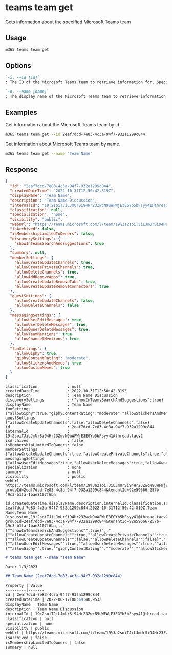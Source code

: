 
# teams team get

Gets information about the specified Microsoft Teams team

## Usage

```sh
m365 teams team get
```

## Options

```md definition-list
`-i, --id [id]`
: The ID of the Microsoft Teams team to retrieve information for. Specify either `id` or `name` but not both.

`-n, --name [name]`
: The display name of the Microsoft Teams team to retrieve information for. Specify either `id` or `name` but not both.
```

<Global />

## Examples

Get information about the Microsoft Teams team by id.

```sh
m365 teams team get --id 2eaf7dcd-7e83-4c3a-94f7-932a1299c844
```

Get information about Microsoft Teams team by name.

```sh
m365 teams team get --name "Team Name"
```

## Response

<Tabs>
  <TabItem value="JSON">

  ``` json
  {
    "id": "2eaf7dcd-7e83-4c3a-94f7-932a1299c844",
    "createdDateTime": "2022-10-31T12:50:42.819Z",
    "displayName": "Team Name",
    "description": "Team Name Discussion",
    "internalId": "19:2soiTJiLJmUrSi94Hr23ZwcN9uWFWjE3EGYb5bFsyy41@thread.tacv2",
    "classification": null,
    "specialization": "none",
    "visibility": "public",
    "webUrl": "https://teams.microsoft.com/l/team/19%3a2soiTJiLJmUrSi94Hr23ZwcN9uWFWjE3EGYb5bFsyy41%40thread.tacv2/conversations?groupId=2eaf7dcd-7e83-4c3a-94f7-932a1299c844&tenantId=92e59666-257b-49c3-b1fa-1bae8107f6ba",
    "isArchived": false,
    "isMembershipLimitedToOwners": false,
    "discoverySettings": {
      "showInTeamsSearchAndSuggestions": true
    },
    "summary": null,
    "memberSettings": {
      "allowCreateUpdateChannels": true,
      "allowCreatePrivateChannels": true,
      "allowDeleteChannels": true,
      "allowAddRemoveApps": true,
      "allowCreateUpdateRemoveTabs": true,
      "allowCreateUpdateRemoveConnectors": true
    },
    "guestSettings": {
      "allowCreateUpdateChannels": false,
      "allowDeleteChannels": false
    },
    "messagingSettings": {
      "allowUserEditMessages": true,
      "allowUserDeleteMessages": true,
      "allowOwnerDeleteMessages": true,
      "allowTeamMentions": true,
      "allowChannelMentions": true
    },
    "funSettings": {
      "allowGiphy": true,
      "giphyContentRating": "moderate",
      "allowStickersAndMemes": true,
      "allowCustomMemes": true
    }
  }
  ```

  </TabItem>
  <TabItem value="Text">

  ``` text
  classification             : null
  createdDateTime            : 2022-10-31T12:50:42.819Z
  description                : Team Name Discussion
  discoverySettings          : {"showInTeamsSearchAndSuggestions":true}
  displayName                : Team Name
  funSettings                : {"allowGiphy":true,"giphyContentRating":"moderate","allowStickersAndMemes":true,"allowCustomMemes":true}
  guestSettings              : {"allowCreateUpdateChannels":false,"allowDeleteChannels":false}
  id                         : 2eaf7dcd-7e83-4c3a-94f7-932a1299c844
  internalId                 : 19:2soiTJiLJmUrSi94Hr23ZwcN9uWFWjE3EGYb5bFsyy41@thread.tacv2
  isArchived                 : false
  isMembershipLimitedToOwners: false
  memberSettings             : {"allowCreateUpdateChannels":true,"allowCreatePrivateChannels":true,"allowDeleteChannels":true,"allowAddRemoveApps":true,"allowCreateUpdateRemoveTabs":true,"allowCreateUpdateRemoveConnectors":true}
  messagingSettings          : {"allowUserEditMessages":true,"allowUserDeleteMessages":true,"allowOwnerDeleteMessages":true,"allowTeamMentions":true,"allowChannelMentions":true}
  specialization             : none
  summary                    : null
  visibility                 : public
  webUrl                     : https://teams.microsoft.com/l/team/19%3a2soiTJiLJmUrSi94Hr23ZwcN9uWFWjE3EGYb5bFsyy41%40thread.tacv2/conversations?groupId=2eaf7dcd-7e83-4c3a-94f7-932a1299c844&tenantId=92e59666-257b-49c3-b1fa-1bae8107f6ba
  ```

  </TabItem>
  <TabItem value="CSV">

  ``` text
  id,createdDateTime,displayName,description,internalId,classification,specialization,visibility,webUrl,isArchived,isMembershipLimitedToOwners,discoverySettings,summary,memberSettings,guestSettings,messagingSettings,funSettings
  2eaf7dcd-7e83-4c3a-94f7-932a1299c844,2022-10-31T12:50:42.819Z,Team Name,Team Name Discussion,19:2soiTJiLJmUrSi94Hr23ZwcN9uWFWjE3EGYb5bFsyy41@thread.tacv2,,none,public,https://teams.microsoft.com/l/team/19%3a2soiTJiLJmUrSi94Hr23ZwcN9uWFWjE3EGYb5bFsyy41%40thread.tacv2/conversations?groupId=2eaf7dcd-7e83-4c3a-94f7-932a1299c844&tenantId=92e59666-257b-49c3-b1fa-1bae8107f6ba,,,"{""showInTeamsSearchAndSuggestions"":true}",,"{""allowCreateUpdateChannels"":true,""allowCreatePrivateChannels"":true,""allowDeleteChannels"":true,""allowAddRemoveApps"":true,""allowCreateUpdateRemoveTabs"":true,""allowCreateUpdateRemoveConnectors"":true}","{""allowCreateUpdateChannels"":false,""allowDeleteChannels"":false}","{""allowUserEditMessages"":true,""allowUserDeleteMessages"":true,""allowOwnerDeleteMessages"":true,""allowTeamMentions"":true,""allowChannelMentions"":true}","{""allowGiphy"":true,""giphyContentRating"":""moderate"",""allowStickersAndMemes"":true,""allowCustomMemes"":true}"
  ```

  </TabItem>
  <TabItem value="Markdown">

  ```md
  # teams team get --name "Team Name"

  Date: 1/3/2023

  ## Team Name (2eaf7dcd-7e83-4c3a-94f7-932a1299c844)

  Property | Value
  ---------|-------
  id | 2eaf7dcd-7e83-4c3a-94f7-932a1299c844
  createdDateTime | 2022-06-17T08:49:40.953Z
  displayName | Team Name
  description | Team Name Discussion
  internalId | 19:2soiTJiLJmUrSi94Hr23ZwcN9uWFWjE3EGYb5bFsyy41@thread.tacv2
  classification | null
  specialization | none
  visibility | public
  webUrl | https://teams.microsoft.com/l/team/19%3a2soiTJiLJmUrSi94Hr23ZwcN9uWFWjE3EGYb5bFsyy41%40thread.tacv2/conversations?groupId=2eaf7dcd-7e83-4c3a-94f7-932a1299c844&tenantId=92e59666-257b-49c3-b1fa-1bae8107f6ba
  isArchived | false
  isMembershipLimitedToOwners | false
  summary | null
  ```

  </TabItem>
</Tabs>
